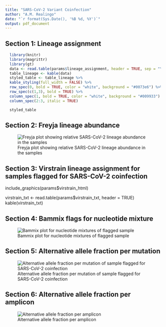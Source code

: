 ```yaml
---
title: "SARS-CoV-2 Variant Coinfection"
author: "A.M. Realingo"
date: "`r format(Sys.Date(), '%B %d, %Y')`"
output: pdf_document
---
```

## Section 1: Lineage assignment
  ```r
    library(knitr)
    library(magrittr)
    library(gt)
    data <- read.table(params$lineage_assignment, header = TRUE, sep = "\t")
    table_lineage <- kable(data)
    styled_table <- table_lineage %>%
    kable_styling(full_width = FALSE) %>%
    row_spec(0, bold = TRUE, color = "white", background = "#0073e6") %>%
    row_spec(c(1,3), bold = TRUE) %>%
    column_spec(1, bold = TRUE, color = "white", background = "#009933") %>%
    column_spec(2:3, italic = TRUE)

    styled_table
  ```

## Section 2: Freyja lineage abundance

  ![Freyja plot showing relative SARS-CoV-2 lineage abundance in the samples](`r params$freyja_plot`)

## Section 3: Virstrain lineage assignment for samples flagged for SARS-CoV-2 coinfection
  include_graphics(params$virstrain_html)

  virstrain_txt <- read.table(params$virstrain_txt, header = TRUE)
  kable(virstrain_txt)

## Section 4: Bammix flags for nucleotide mixture

  ![Bammix plot for nucleotide mixtures of flagged sample](`r params$bammix_plot`)

## Section 5: Alternative allele fraction per mutation

  ![Alternative allele fraction per mutation of sample flagged for SARS-CoV-2 coinfection](`r params$aafplot_mut`)

## Section 6: Alternative allele fraction per amplicon

  ![Alternative allele fraction per amplicon](`r params$aafplot_amp`)